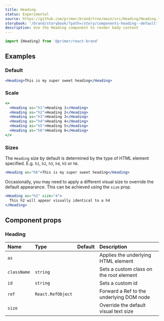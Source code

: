 ```yaml
---
title: Heading
status: Experimental
source: https://github.com/primer/brand/tree/main/src/Heading/Heading.tsx
storybook: '/brand/storybook/?path=/story/components-heading--default'
description: Use the Heading component to render body content
---
```



```js
import {Heading} from '@primer/react-brand'
```

## Examples

### Default

```jsx live
<Heading>This is my super sweet heading</Heading>
```

### Scale

```jsx live
<>
  <Heading as="h1">Heading 1</Heading>
  <Heading as="h2">Heading 2</Heading>
  <Heading as="h3">Heading 3</Heading>
  <Heading as="h4">Heading 4</Heading>
  <Heading as="h5">Heading 5</Heading>
  <Heading as="h6">Heading 6</Heading>
</>
```

### Sizes

The `Heading` size by default is determined by the type of HTML element specified. E.g. `h1`, `h2`, `h3`, `h4`, `h5` or `h6`.

```jsx live
<Heading as="h6">This is my super sweet heading</Heading>
```

Occasionally, you may need to apply a different visual size to override the default appearance. This can be achieved using the `size` prop.

```jsx live
<Heading as="h2" size="4">
  This h2 will appear visually identical to a h4
</Heading>
```

## Component props

### Heading

| Name        | Type                                                    |                     Default                      | Description                              |
| :---------- | :------------------------------------------------------ | :----------------------------------------------: | :--------------------------------------- |
| `as`        | <PropTableValues values={HeadingTags} addLineBreaks />  | <PropTableValues values={[defaultHeadingTag]} /> | Applies the underlying HTML element      |
| `className` | `string`                                                |                                                  | Sets a custom class on the root element  |
| `id`        | `string`                                                |                                                  | Sets a custom id                         |
| `ref`       | `React.RefObject`                                       |                                                  | Forward a Ref to the underlying DOM node |
| `size`      | <PropTableValues values={HeadingSizes} addLineBreaks /> |                                                  | Override the default visual text size    |
